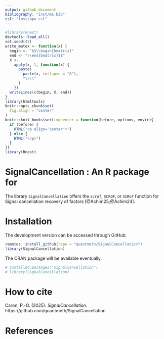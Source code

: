 ```yaml
---
output: github_document
bibliography: "inst/ma.bib"
csl: "inst/apa.csl"
---
```


```r
#library(Rnest)
devtools::load_all()
set.seed(42)
write_matex <- function(x) {
  begin <- "$$\\begin{bmatrix}"
  end <- "\\end{bmatrix}$$"
  X <-
    apply(x, 1, function(x) {
      paste(
        paste(x, collapse = "&"),
        "\\\\"
      )
    })
  writeLines(c(begin, X, end))
}
library(htmltools)
knitr::opts_chunk$set(
  fig.align = "center"
)
knitr::knit_hooks$set(imgcenter = function(before, options, envir){
  if (before) {
    HTML("<p align='center'>")
  } else {
    HTML("</p>")
  }
})
library(Rnest)
```

# SignalCancellation : An R package for

The library `SignalCancellation` offers the `scrof`, `SCROF`, or `SCRoF` function for Signal cancellation recovery of factors [@Achim25;@Achim24].

<!-- (NEST; Achim, 2017; 2020) to determine the number of dimensions in exploratory factor analysis. It provides a main function `nest()` to carry the analysis, a `plot()` function a many utilit. It has been showed to amongst the best stopping rule to determine the nuber of factor in factor analysis [@Achim21;@Caron25;@Bran24]. -->

<!-- There is many examples of correlation matrices available with the packages and other stopping rules as well, such as `PA()` for parallel analysis or `MAP()` for minimum average partial correlation. -->

<!-- As of version `1.0`, `Rnest` is compatible with the `tidyverse` and the `%>%`. -->

# Installation

The development version can be accessed through GitHub:

```r
remotes::install_github(repo = "quantmeth/SignalCancellation")
library(SignalCancellation)
```

The CRAN package will be available eventually.

```r
# installed.packages("SignalCancellation")
# library(SignalCancellation)
```

<!-- # Examples -->

<!-- Here is an example using the `ex_4factors_corr` correlation matrix from the `Rnest` library [@Caron25]. The factor structure is -->

<!-- ```{r factstruct, echo = FALSE, out.height="50%", out.width="50%", imgcenter='center'} -->
<!-- knitr::include_graphics("inst/ex_4factors_corr.png") -->
<!-- ``` -->

<!-- and the correlation matrix is -->

<!-- ```{r writecor, echo = FALSE, results='asis'} -->
<!-- #write_matex(ex_4factors_corr) -->
<!-- Rex <- ifelse(ex_4factors_corr == 0, "", sprintf("%.3f", ex_4factors_corr)) -->
<!-- diag(Rex) <- "1" -->
<!-- #Rex <- gsub("0.", x = Rex, ".") -->
<!-- Rex <- sub("^0+", "", Rex) -->
<!-- write_matex(Rex) -->
<!-- ``` -->

<!-- From `ex_4factors_corr`, we can easily generate random data using the `MASS` packages [@MASS]. -->

<!-- ```{r gendata} -->
<!-- set.seed(1) -->
<!-- mydata <- MASS::mvrnorm(n = 2500, -->
<!--                         mu = rep(0, ncol(Rnest::ex_4factors_corr)), -->
<!--                         Sigma = Rnest::ex_4factors_corr) -->
<!-- ``` -->

<!-- We can then carry NEST. -->

<!-- # ```{r scrof1} -->
<!-- # res <- scrof(N1000_1) -->
<!-- # res$ -->
<!-- # res$VG -->
<!-- # ``` -->

<!-- The first output tells hom many factors NEST suggests. We can also consult the summary with -->

<!-- ```{r summarynest} -->
<!-- summary(res) -->
<!-- ``` -->

<!-- We can visualize the results using the generic function `plot()` using the `nest()` output. -->

<!-- ```{r plot, fig.cap="Scree plot of NEST", imgcenter='center'} -->
<!-- plot(res) -->
<!-- ``` -->

<!-- The above figure shows the empirical eigenvalues in blue and the 95^th^ percentile of the sampled eigenvalues. -->

<!-- It is also possible to use a correlation matrix directly. A sample size, `n` must be supplied. -->

<!-- ```{r nest2} -->
<!-- nest(ex_4factors_corr, n = 240) -->
<!-- ``` -->

<!-- The `nest()` function can use with many $\alpha$ values and presents parallel analysis results if desired. -->

<!-- ```{r plot2, fig.cap="Scree plot of NEST with many $\\alpha$", imgcenter='center'} -->
<!-- res <- nest(ex_4factors_corr, n = 120, alpha = c(.01,.025,.05)) -->
<!-- plot(res, p
a = TRUE) -->
<!-- ``` -->
<!-- # Recommended usage -->

<!-- Recommended usage : fiml estimation for correlation matrix and removing unique variables. -->
<!-- ```{r tidynest, warning = FALSE, message = FALSE} -->
<!-- library(dplyr) -->
<!-- ex_3factors_doub_unique %>% -->
<!--   genr8(n = 200) %>%        # to generate simulated data for the example -->
<!--   cor_nest() %>%   -->
<!--   remove_unique() %>%        -->
<!--   nest() %>%  -->
<!--   plot(pa = TRUE) -->
<!-- ``` -->

# How to cite

Caron, P.-O. (2025). *SignalCancellation*. https://github.com/quantmeth/SignalCancellation

# References
